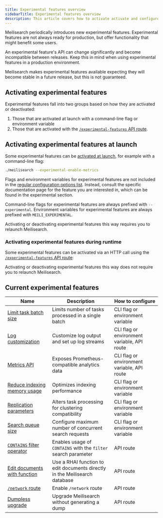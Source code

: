 ```yaml
---
title: Experimental features overview
sidebarTitle: Experimental features overview
description: This article covers how to activate activate and configure Meilisearch experimental features.
---
```


Meilisearch periodically introduces new experimental features. Experimental features are not always ready for production, but offer functionality that might benefit some users.

An experimental feature's API can change significantly and become incompatible between releases. Keep this in mind when using experimental features in a production environment.

Meilisearch makes experimental features available expecting they will become stable in a future release, but this is not guaranteed.

## Activating experimental features

Experimental features fall into two groups based on how they are activated or deactivated:

1. Those that are activated at launch with a command-line flag or environment variable
2. Those that are activated with the [`/experimental-features` API route](/reference/api/experimental_features).

## Activating experimental features at launch

Some experimental features can be [activated at launch](/learn/self_hosted/configure_meilisearch_at_launch), for example with a command-line flag:

```sh
./meilisearch --experimental-enable-metrics
```

Flags and environment variables for experimental features are not included in the [regular configuration options list](/learn/self_hosted/configure_meilisearch_at_launch#all-instance-options). Instead, consult the specific documentation page for the feature you are interested in, which can be found in the experimental section.

Command-line flags for experimental features are always prefixed with `--experimental`. Environment variables for experimental features are always prefixed with `MEILI_EXPERIMENTAL`.

Activating or deactivating experimental features this way requires you to relaunch Meilisearch.

### Activating experimental features during runtime

Some experimental features can be activated via an HTTP call using the [`/experimental-features` API route](/reference/api/experimental_features):

<CodeSamples id="update_experimental_features_1" />

Activating or deactivating experimental features this way does not require you to relaunch Meilisearch.

## Current experimental features

| Name                                                                                            | Description                                                                | How to configure                            |
| ----------------------------------------------------------------------------------------------- | -------------------------------------------------------------------------- | ------------------------------------------- |
| [Limit task batch size](/learn/self_hosted/configure_meilisearch_at_launch)                     | Limits number of tasks processed in a single batch                         | CLI flag or environment variable            |
| [Log customization](/reference/api/logs)                                                        | Customize log output and set up log streams                                | CLI flag or environment variable, API route |
| [Metrics API](/reference/api/metrics)                                                           | Exposes Prometheus-compatible analytics data                               | CLI flag or environment variable, API route |
| [Reduce indexing memory usage](/learn/self_hosted/configure_meilisearch_at_launch)              | Optimizes indexing performance                                             | CLI flag or environment variable            |
| [Replication parameters](/learn/self_hosted/configure_meilisearch_at_launch)                    | Alters task processing for clustering compatibility                        | CLI flag or environment variable            |
| [Search queue size](/learn/self_hosted/configure_meilisearch_at_launch)                         | Configure maximum number of concurrent search requests                     | CLI flag or environment variable            |
| [`CONTAINS` filter operator](/learn/filtering_and_sorting/filter_expression_reference#contains) | Enables usage of `CONTAINS` with the `filter` search parameter             | API route                                   |
| [Edit documents with function](/reference/api/documents#update-documents-with-function)         | Use a RHAI function to edit documents directly in the Meilisearch database | API route                                   |
| [`/network` route](/reference/api/network)                                                      | Enable `/network` route                                                    | API route                                   |
| [Dumpless upgrade](/learn/self_hosted/configure_meilisearch_at_launch#dumpless-upgrade)         | Upgrade Meilisearch without generating a dump                              | API route                                   |
